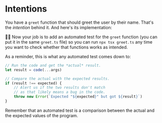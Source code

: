 # Intentions

<EpicVideo url="https://www.epicweb.dev/workshops/testing-fundamentals/principles/write-an-intentional-test" />

You have a `greet` function that should greet the user by their name. That's the _intention_ behind it. And here's its implementation:

<CodeFile file="greet.ts" nocopy />

👨‍💼 Now your job is to add an automated test for the <code>greet</code> function
(you can put it in the same <code>greet.ts</code> file) so you can run <code>npx tsx
greet.ts</code> any time you want to check whether that functions works as
intended.

As a reminder, this is what any automated test comes down to:

```js
// Run the code and get the *actual* result.
let result = code(...args)

// Compare the actual with the expected results.
if (result !== expected) {
	// Alert us if the two results don't match
	// as that likely means a bug in the code.
	throw new Error(`Expected "${expected}" but got ${result}`)
}
```

<callout-info>Remember that an automated test is a comparison between the actual and the expected values of the program.</callout-info>
